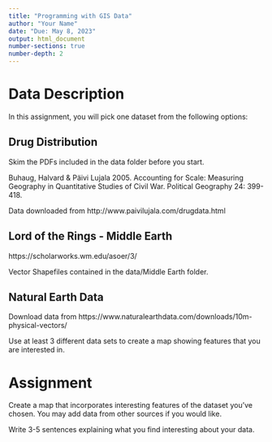 ```yaml
---
title: "Programming with GIS Data"
author: "Your Name"
date: "Due: May 8, 2023"
output: html_document
number-sections: true
number-depth: 2
---
```



# Data Description

In this assignment, you will pick one dataset from the following options:

## Drug Distribution

Skim the PDFs included in the data folder before you start.

Buhaug, Halvard & Päivi Lujala 2005. Accounting for Scale: Measuring Geography in Quantitative Studies of Civil War. Political Geography 24: 399-418.

Data downloaded from http://www.paivilujala.com/drugdata.html


## Lord of the Rings - Middle Earth

https://scholarworks.wm.edu/asoer/3/

Vector Shapefiles contained in the data/Middle Earth folder.


## Natural Earth Data

Download data from https://www.naturalearthdata.com/downloads/10m-physical-vectors/

Use at least 3 different data sets to create a map showing features that you are interested in.



# Assignment

Create a map that incorporates interesting features of the dataset you've chosen. You may add data from other sources if you would like.

Write 3-5 sentences explaining what you find interesting about your data.
